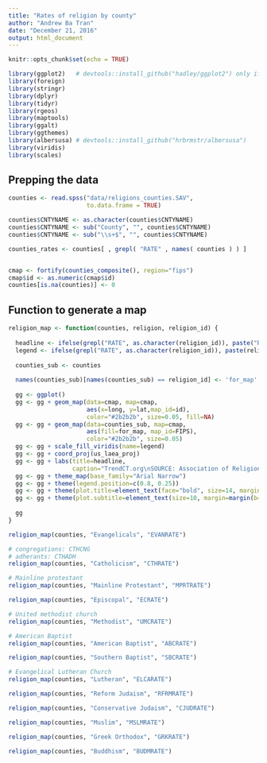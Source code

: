 ```yaml
---
title: "Rates of religion by county"
author: "Andrew Ba Tran"
date: "December 21, 2016"
output: html_document
---
```


```r
knitr::opts_chunk$set(echo = TRUE)
```

```r
library(ggplot2)   # devtools::install_github("hadley/ggplot2") only if you want subtitles/captions
library(foreign)
library(stringr)
library(dplyr)
library(tidyr)
library(rgeos)
library(maptools)
library(ggalt)
library(ggthemes)
library(albersusa) # devtools::install_github("hrbrmstr/albersusa")
library(viridis)
library(scales)
```

## Prepping the data

```r

counties <- read.spss("data/religions_counties.SAV", 
                      to.data.frame = TRUE)

counties$CNTYNAME <- as.character(counties$CNTYNAME)
counties$CNTYNAME <- sub("County", "", counties$CNTYNAME)
counties$CNTYNAME <- sub("\\s+$", "", counties$CNTYNAME)

counties_rates <- counties[ , grepl( "RATE" , names( counties ) ) ]


cmap <- fortify(counties_composite(), region="fips")
cmap$id <- as.numeric(cmap$id)
counties[is.na(counties)] <- 0
```

## Function to generate a map

```r

religion_map <- function(counties, religion, religion_id) {
  
  headline <- ifelse(grepl("RATE", as.character(religion_id)), paste("Rate of", religion, "followers"), paste(religion, "followers"))
  legend <- ifelse(grepl("RATE", as.character(religion_id)), paste(religion, "per 1,000 residents"), "Followers")
  
  counties_sub <- counties
  
  names(counties_sub)[names(counties_sub) == religion_id] <- 'for_map'
  
  gg <- ggplot()
  gg <- gg + geom_map(data=cmap, map=cmap,
                      aes(x=long, y=lat,map_id=id),
                      color="#2b2b2b", size=0.05, fill=NA)
  gg <- gg + geom_map(data=counties_sub, map=cmap,
                      aes(fill=for_map, map_id=FIPS),
                      color="#2b2b2b", size=0.05)
  gg <- gg + scale_fill_viridis(name=legend)
  gg <- gg + coord_proj(us_laea_proj)
  gg <- gg + labs(title=headline,
                  caption="TrendCT.org\nSOURCE: Association of Religion Data Archives 2010")
  gg <- gg + theme_map(base_family="Arial Narrow")
  gg <- gg + theme(legend.position=c(0.8, 0.25))
  gg <- gg + theme(plot.title=element_text(face="bold", size=14, margin=margin(b=6)))
  gg <- gg + theme(plot.subtitle=element_text(size=10, margin=margin(b=-14)))
  
  gg
}

```

```r

religion_map(counties, "Evangelicals", "EVANRATE")

```

```r
# congregations: CTHCNG
# adherants: CTHADH
religion_map(counties, "Catholicism", "CTHRATE")

```


```r
# Mainline protestant
religion_map(counties, "Mainline Protestant", "MPRTRATE")

```


```r

religion_map(counties, "Episcopal", "ECRATE")

```


```r
# United methodist church
religion_map(counties, "Methodist", "UMCRATE")

```


```r
# American Baptist
religion_map(counties, "American Baptist", "ABCRATE")

```

```r

religion_map(counties, "Southern Baptist", "SBCRATE")

```

```r
# Evangelical Lutheran Church
religion_map(counties, "Lutheran", "ELCARATE")

```

```r

religion_map(counties, "Reform Judaism", "RFRMRATE")

```

```r

religion_map(counties, "Conservative Judaism", "CJUDRATE")

```

```r

religion_map(counties, "Muslim", "MSLMRATE")

```


```r

religion_map(counties, "Greek Orthodox", "GRKRATE")

```


```r

religion_map(counties, "Buddhism", "BUDMRATE")

```